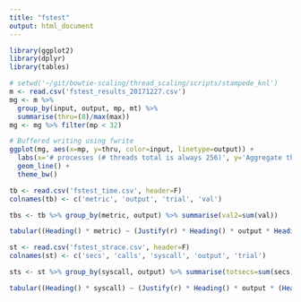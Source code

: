 ```yaml
---
title: "fstest"
output: html_document
---
```


```r
library(ggplot2)
library(dplyr)
library(tables)
```

```r
# setwd('~/git/bowtie-scaling/thread_scaling/scripts/stampede_knl')
m <- read.csv('fstest_results_20171227.csv')
mg <- m %>%
  group_by(input, output, mp, mt) %>%
  summarise(thru=(8)/max(max))
mg <- mg %>% filter(mp < 32)
```

```r
# Buffered writing using fwrite
ggplot(mg, aes(x=mp, y=thru, color=input, linetype=output)) +
  labs(x='# processes (# threads total is always 256)', y='Aggregate throughput (reads/sec)') +
  geom_line() +
  theme_bw()
```
```r
tb <- read.csv('fstest_time.csv', header=F)
colnames(tb) <- c('metric', 'output', 'trial', 'val')
```

```r
tbs <- tb %>% group_by(metric, output) %>% summarise(val2=sum(val))
```

```r
tabular((Heading() * metric) ~ (Justify(r) * Heading() * output * Heading() * identity * Heading() * Format(sprintf("%.2f")) * val2), data=tbs)
```

```r
st <- read.csv('fstest_strace.csv', header=F)
colnames(st) <- c('secs', 'calls', 'syscall', 'output', 'trial')
```

```r
sts <- st %>% group_by(syscall, output) %>% summarise(totsecs=sum(secs), totcalls=sum(calls))
```

```r
tabular((Heading() * syscall) ~ (Justify(r) * Heading() * output * (Heading() * identity * Format(sprintf("%.2f")) * totsecs + Heading() * identity * Format(sprintf("%d")) * totcalls)), data=sts)
```
